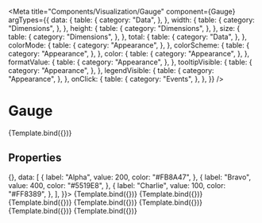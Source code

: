 
<Meta
  title="Components/Visualization/Gauge"
  component={Gauge}
  argTypes={{
    data: {
      table: {
        category: "Data",
      },
    },
    width: {
      table: {
        category: "Dimensions",
      },
    },
    height: {
      table: {
        category: "Dimensions",
      },
    },
    size: {
      table: {
        category: "Dimensions",
      },
    },
    total: {
      table: {
        category: "Data",
      },
    },
    colorMode: {
      table: {
        category: "Appearance",
      },
    },
    colorScheme: {
      table: {
        category: "Appearance",
      },
    },
    color: {
      table: {
        category: "Appearance",
      },
    },
    formatValue: {
      table: {
        category: "Appearance",
      },
    },
    tooltipVisible: {
      table: {
        category: "Appearance",
      },
    },
    legendVisible: {
      table: {
        category: "Appearance",
      },
    },
    onClick: {
      table: {
        category: "Events",
      },
    },
  }}
/>


# Gauge

<Description of={Gauge} />

<Canvas withSource="none">
  <Story
    name="Basic"
    args={{
      data: [
        {
          label: "Alpha",
          value: 200,
          color: "#FB8A47",
        },
        {
          label: "Bravo",
          value: 400,
          color: "#5519E8",
        },
        {
          label: "Charlie",
          value: 100,
          color: "#FF8389",
        },
      ],
      total: 1000,
      height: 12,
      legendVisible: true,
    }}>
    {Template.bind({})}
  </Story>
</Canvas>

## Properties

<ArgsTable story="Basic" />

<Canvas withSource="none">
  <Story
    name="Without total"
    args={{
      onClick: (d) => {},
      data: [
        {
          label: "Alpha",
          value: 200,
          color: "#FB8A47",
        },
        {
          label: "Bravo",
          value: 400,
          color: "#5519E8",
        },
        {
          label: "Charlie",
          value: 100,
          color: "#FF8389",
        },
      ],
    }}>
    {Template.bind({})}
  </Story>
</Canvas>

<Canvas withSource="none">
  <Story
    name="Hues"
    args={{
      data: [
        {
          label: "Alpha",
          value: 200,
          color: "purple",
        },
        {
          label: "Bravo",
          value: 400,
          color: "indigo",
        },
        {
          label: "Charlie",
          value: 100,
          color: "blue",
        },
        {
          label: "Delta",
          value: 200,
          color: "orange",
        },
        {
          label: "Echo",
          value: 400,
          color: "teal",
        },
        {
          label: "Foxtrot",
          value: 100,
          color: "red",
        },
        {
          label: "Golf",
          value: 100,
          color: "gray",
        },
      ],
      width: 300,
    }}>
    {Template.bind({})}
  </Story>
</Canvas>

<Canvas withSource="none">
  <Story
    name="Colormap — 3 values"
    args={{
      data: [
        {
          label: "Alpha",
          value: 200,
        },
        {
          label: "Bravo",
          value: 400,
        },
        {
          label: "Charlie",
          value: 100,
        },
      ],
      width: 300,
    }}>
    {Template.bind({})}
  </Story>
</Canvas>

<Canvas withSource="none">
  <Story
    name="Colormap — 4 values"
    args={{
      data: [
        {
          label: "Alpha",
          value: 200,
        },
        {
          label: "Bravo",
          value: 400,
        },
        {
          label: "Charlie",
          value: 100,
        },
        {
          label: "Delta",
          value: 200,
        },
      ],
      width: 300,
    }}>
    {Template.bind({})}
  </Story>
</Canvas>

<Canvas withSource="none">
  <Story
    name="Colormap — 5 values"
    args={{
      data: [
        {
          label: "Alpha",
          value: 200,
        },
        {
          label: "Bravo",
          value: 400,
        },
        {
          label: "Charlie",
          value: 100,
        },
        {
          label: "Delta",
          value: 200,
        },
        {
          label: "Echo",
          value: 100,
        },
      ],
      width: 300,
    }}>
    {Template.bind({})}
  </Story>
</Canvas>

<Canvas withSource="none">
  <Story
    name="Colormap — 6 value"
    args={{
      data: [
        {
          label: "Alpha",
          value: 200,
        },
        {
          label: "Bravo",
          value: 400,
        },
        {
          label: "Charlie",
          value: 100,
        },
        {
          label: "Delta",
          value: 200,
        },
        {
          label: "Echo",
          value: 400,
        },
        {
          label: "Foxtrot",
          value: 100,
        },
      ],
      width: 300,
    }}>
    {Template.bind({})}
  </Story>
</Canvas>

<Canvas withSource="none">
  <Story
    name="Colormap — 7 values"
    args={{
      data: [
        {
          label: "Alpha",
          value: 200,
        },
        {
          label: "Bravo",
          value: 400,
        },
        {
          label: "Charlie",
          value: 100,
        },
        {
          label: "Delta",
          value: 200,
        },
        {
          label: "Echo",
          value: 400,
        },
        {
          label: "Foxtrot",
          value: 100,
        },
        {
          label: "Golf",
          value: 100,
        },
      ],
      width: 300,
    }}>
    {Template.bind({})}
  </Story>
</Canvas>

